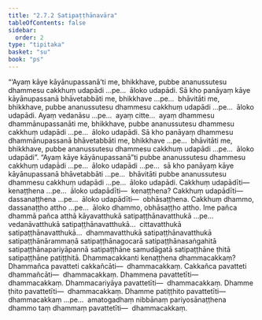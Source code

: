 ```yaml
---
title: "2.7.2 Satipaṭṭhānavāra"
tableOfContents: false
sidebar:
  order: 2
type: "tipitaka"
basket: "su"
book: "ps"
---
```



<DynamicBreadcrumb />

<Division number="41" book="ps">

<Paragraph number="1637" book="ps">
“‘Ayaṃ kāye kāyānupassanā’ti me, bhikkhave, pubbe ananussutesu dhammesu cakkhuṃ udapādi …pe…  āloko udapādi. Sā kho panāyaṃ kāye kāyānupassanā bhāvetabbāti me, bhikkhave …pe…  bhāvitāti me, bhikkhave, pubbe ananussutesu dhammesu cakkhuṃ udapādi …pe…  āloko udapādi.
</Paragraph>

<Paragraph number="1638" book="ps">
Ayaṃ vedanāsu …pe…  ayaṃ citte…  ayaṃ dhammesu dhammānupassanāti me, bhikkhave, pubbe ananussutesu dhammesu cakkhuṃ udapādi …pe…  āloko udapādi. Sā kho panāyaṃ dhammesu dhammānupassanā bhāvetabbāti me, bhikkhave …pe…  bhāvitāti me, bhikkhave, pubbe ananussutesu dhammesu cakkhuṃ udapādi …pe…  āloko udapādi”.
</Paragraph>

<Paragraph number="1639" book="ps">
“Ayaṃ kāye kāyānupassanā”ti pubbe ananussutesu dhammesu cakkhuṃ udapādi …pe…  āloko udapādi …pe…  sā kho panāyaṃ kāye kāyānupassanā bhāvetabbāti …pe…  bhāvitāti pubbe ananussutesu dhammesu cakkhuṃ udapādi …pe…  āloko udapādi.
</Paragraph>

<Paragraph number="1640" book="ps">
Cakkhuṃ udapādīti—  kenaṭṭhena …pe…  āloko udapādīti—  kenaṭṭhena? <Emphasis>Cakkhuṃ udapādī</Emphasis>ti—  dassanaṭṭhena …pe…  <Emphasis>āloko udapādī</Emphasis>ti—  obhāsaṭṭhena.
</Paragraph>

<Paragraph number="1641" book="ps">
Cakkhuṃ dhammo, dassanaṭṭho attho …pe…  āloko dhammo, obhāsaṭṭho attho. Ime pañca dhammā pañca atthā kāyavatthukā satipaṭṭhānavatthukā …pe…  vedanāvatthukā satipaṭṭhānavatthukā…  cittavatthukā satipaṭṭhānavatthukā…  dhammavatthukā satipaṭṭhānavatthukā satipaṭṭhānārammaṇā satipaṭṭhānagocarā satipaṭṭhānasaṅgahitā satipaṭṭhānapariyāpannā satipaṭṭhāne samudāgatā satipaṭṭhāne ṭhitā satipaṭṭhāne patiṭṭhitā.
</Paragraph>

<Paragraph number="1642" book="ps">
<Emphasis>Dhammacakkan</Emphasis>ti kenaṭṭhena dhammacakkaṃ? Dhammañca pavatteti cakkañcāti—  dhammacakkaṃ. Cakkañca pavatteti dhammañcāti—  dhammacakkaṃ. Dhammena pavattetīti—  dhammacakkaṃ. Dhammacariyāya pavattetīti—  dhammacakkaṃ. Dhamme ṭhito pavattetīti—  dhammacakkaṃ. Dhamme patiṭṭhito pavattetīti—  dhammacakkaṃ …pe…  amatogadhaṃ nibbānaṃ pariyosānaṭṭhena dhammo taṃ dhammaṃ pavattetīti—  dhammacakkaṃ.
</Paragraph>
</Division>